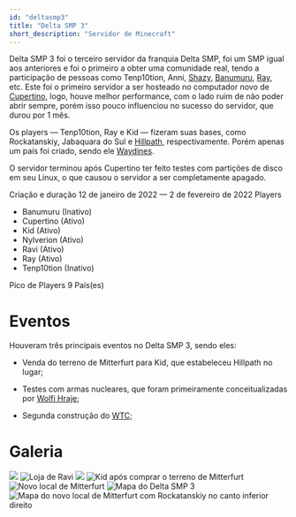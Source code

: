 ---
id: "deltasmp3"
title: "Delta SMP 3"
short_description: "Servidor de Minecraft"
---

Delta SMP 3 foi o terceiro servidor da franquia Delta SMP, foi um SMP igual aos anteriores e foi o 
primeiro a obter uma comunidade real, tendo a participação de pessoas como Tenp10tion, Anni, [Shazy](Shazy), 
[Banumuru](Banumuru), [Ray](Ray), etc. Este foi o primeiro servidor a ser hosteado no computador novo 
de [Cupertino](Cupertino), logo, houve melhor performance, com o lado ruim de não poder abrir sempre, 
porém isso pouco influenciou no sucesso do servidor, que durou por 1 mês.

Os players &mdash; Tenp10tion, Ray e Kid &mdash; fizeram suas bases, como Rockatanskiy, Jabaquara do
Sul e [Hillpath](Hillpath), respectivamente. Porém apenas um país foi criado, sendo ele [Waydines](Waydines).

O servidor terminou após Cupertino ter feito testes com partições de disco em seu Linux, o que causou o 
servidor a ser completamente apagado.

<QuickFacts title="Delta SMP 3">
    <tr>
        <td>Criação e duração</td>
        <td>12 de janeiro de 2022 &mdash; 2 de fevereiro de 2022</td>
    </tr>
    <tr>
        <td>Players</td>
        <td>
            <ul style="margin-left: 0">
                <li>Banumuru (Inativo)</li>
                <li>Cupertino (Ativo)</li>
                <li>Kid (Ativo)</li>
                <li>Nylverion (Ativo)</li>
                <li>Ravi (Ativo)</li>
                <li>Ray (Ativo)</li>
                <li>Tenp10tion (Inativo)</li>
            </ul>
        </td>
    </tr>
    <tr class="small">
        <td>Pico de Players</td>
        <td>9</td>
    </tr>
    <tr>
        <td>País(es)</td>
        <td>
            <CountryCitation country="Waydines" />
        </td>
    </tr>
</QuickFacts>

# Eventos
Houveram três principais eventos no Delta SMP 3, sendo eles:

- Venda do terreno de Mitterfurt para Kid, que estabeleceu Hillpath no lugar;

- Testes com armas nucleares, que foram primeiramente conceitualizadas por [Wolfi Hraje](Wolfi_Hraje);

- Segunda construção do [WTC](World_Trade_Center);

# Galeria
<div class="flex flex-col gallery gap-2 w-full">
    <img src="https://res.cloudinary.com/dkw4vrkc1/image/upload/v1741910405/2022-01-17_20.26.58_y4tbz5.png"/>
    <img src="https://res.cloudinary.com/dkw4vrkc1/image/upload/v1741910441/2022-01-27_23.58.30_uvpm3u.png" alt="Loja de Ravi"/>
    <img src="https://res.cloudinary.com/dkw4vrkc1/image/upload/v1741910455/2022-01-28_21.33.14_zilrsa.png"/>
    <img src="https://res.cloudinary.com/dkw4vrkc1/image/upload/v1741910851/2022-01-30_23.43.08_xcluk8.png" alt="Kid após comprar o terreno de Mitterfurt"/>
    <img src="https://res.cloudinary.com/dkw4vrkc1/image/upload/v1741910858/2022-01-31_03.14.59_zjtmot.png" alt="Novo local de Mitterfurt"/>
    <img src="https://res.cloudinary.com/dkw4vrkc1/image/upload/v1741910860/2022-02-02_23.28.31_ogiovs.png" alt="Mapa do Delta SMP 3"/>
    <img src="https://res.cloudinary.com/dkw4vrkc1/image/upload/v1741910884/2022-02-06_01.07.09_vlwolh.png" alt="Mapa do novo local de Mitterfurt com Rockatanskiy no canto inferior direito"/>
</div>

